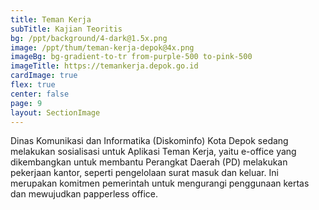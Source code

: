 ```yaml
---
title: Teman Kerja
subTitle: Kajian Teoritis
bg: /ppt/background/4-dark@1.5x.png
image: /ppt/thum/teman-kerja-depok@4x.png
imageBg: bg-gradient-to-tr from-purple-500 to-pink-500
imageTitle: https://temankerja.depok.go.id
cardImage: true
flex: true
center: false
page: 9
layout: SectionImage
---
```


Dinas Komunikasi dan Informatika (Diskominfo) Kota Depok sedang melakukan sosialisasi untuk Aplikasi Teman Kerja, yaitu e-office yang dikembangkan untuk membantu Perangkat Daerah (PD) melakukan pekerjaan kantor, seperti pengelolaan surat masuk dan keluar. Ini merupakan komitmen pemerintah untuk mengurangi penggunaan kertas dan mewujudkan papperless office.
